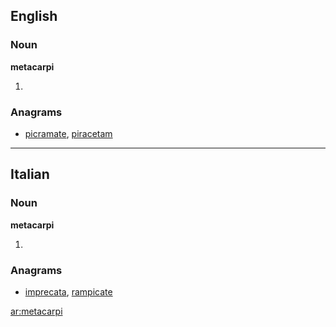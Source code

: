 ==English==

===Noun===
'''metacarpi'''

# {{plural of|[[metacarpus]]}}

===Anagrams===
* {{alphagram|aaceimprt}} [[picramate#English|picramate]], [[piracetam#English|piracetam]]
----
==Italian==

===Noun===
'''metacarpi''' {{m}}

# {{plural of|[[metacarpo]]|lang=Italian}}

===Anagrams===
* [[imprecata#Italian|imprecata]], [[rampicate#Italian|rampicate]]
[[ar:metacarpi]]